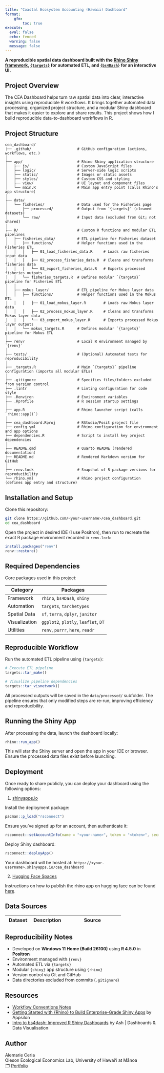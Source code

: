 ```yaml
---
title: "Coastal Ecosystem Accounting (Hawaii) Dashboard"
format: 
    gfm:
        toc: true
execute:
  eval: false
  echo: fenced
  warning: false
  message: false
---
```


**A reproducible spatial data dashboard built with the [Rhino Shiny framework](https://appsilon.github.io/rhino/), [`{targets}`](https://books.ropensci.org/targets/) for automated ETL, and [`{bs4Dash}`](https://bs4dash.rinterface.com/) for an interactive UI.**

## Project Overview

The CEA Dashboard helps turn raw spatial data into clear, interactive insights using reproducible R workflows. It brings together automated data processing, organized project structure, and a modular Shiny dashboard that makes it easier to explore and share results. This project shows how I build reproducible data-to-dashboard workflows in R.

## Project Structure

```text
cea_dashboard/
├── .github/                     # GitHub configuration (actions, workflows, etc.)
│
├── app/                         # Rhino Shiny application structure
│   ├── js/                      # Custom JavaScript files
│   ├── logic/                   # Server-side logic scripts
│   ├── static/                  # Images or static assets
│   ├── styles/                  # Custom CSS and styling
│   ├── view/                    # UI layout and component files
│   └── main.R                   # Main app entry point (calls Rhino's app structure)
│
├── data/
│   └── fisheries/               # Data used for the Fisheries page
│       ├── processed/           # Output from `{targets}` (cleaned datasets)
│       └── raw/                 # Input data (excluded from Git; not shared)
│
├── R/                           # Custom R functions and modular ETL pipelines
│   ├── fisheries_data/          # ETL pipeline for Fisheries dataset
│   │   ├── functions/           # Helper functions used in the Fisheries ETL
│   │   │   ├── 01_load_fisheries_data.R     # Loads raw fisheries input data
│   │   │   ├── 02_process_fisheries_data.R  # Cleans and transforms fisheries data
│   │   │   └── 03_export_fisheries_data.R   # Exports processed fisheries outputs
│   │   └── fisheries_targets.R  # Defines modular `{targets}` pipeline for Fisheries ETL
│   │
│   ├── mokus_layer/             # ETL pipeline for Mokus layer data
│   │   ├── functions/           # Helper functions used in the Mokus ETL
│   │   │   ├── 01_load_mokus_layer.R        # Loads raw Mokus layer data
│   │   │   ├── 02_process_mokus_layer.R     # Cleans and transforms Mokus layer data
│   │   │   └── 03_export_mokus_layer.R      # Exports processed Mokus layer outputs
│   │   └── mokus_targets.R      # Defines modular `{targets}` pipeline for Mokus ETL
│
├── renv/                        # Local R environment managed by `{renv}`
│
├── tests/                       # (Optional) Automated tests for reproducibility
│
├── _targets.R                   # Main `{targets}` pipeline configuration (imports all modular ETLs)
│
├── .gitignore                   # Specifies files/folders excluded from version control
├── .lintr                       # Linting configuration for code style
├── .Renviron                    # Environment variables
├── .Rprofile                    # R session startup settings
│
├── app.R                        # Rhino launcher script (calls `rhino::app()`)
│
├── cea_dashboard.Rproj          # RStudio/Posit project file
├── config.yml                   # Rhino configuration for environment and app options
├── dependencies.R               # Script to install key project dependencies
│
├── README.qmd                   # Quarto README (rendered documentation)
├── README.md                    # Rendered Markdown version for GitHub
│
├── renv.lock                    # Snapshot of R package versions for reproducibility
└── rhino.yml                    # Rhino project configuration (defines app entry and structure)
```

## Installation and Setup

Clone this repository:

```bash
git clone https://github.com/<your-username>/cea_dashboard.git
cd cea_dashboard
```

Open the project in desired IDE (I use Positron), then run to recreate the exact R package environment recorded in `renv.lock`:

```r
install.packages("renv")
renv::restore()
```

## Required Dependencies

Core packages used in this project:

| Category      | Packages                             |
| ------------- | ------------------------------------ |
| Framework     | `rhino`, `bs4Dash`, `shiny`          |
| Automation    | `targets`, `tarchetypes`             |
| Spatial Data  | `sf`, `terra`, `dplyr`, `janitor`    |
| Visualization | `ggplot2`, `plotly`, `leaflet`, `DT` |
| Utilities     | `renv`, `purrr`, `here`, `readr`     |

## Reproducible Workflow

Run the automated ETL pipeline using `{targets}`:

```r
# Execute ETL pipeline
targets::tar_make()  

# Visualize pipeline dependencies     
targets::tar_visnetwork()    
```

All processed outputs will be saved in the `data/processed/` subfolder. The pipeline ensures that only modified steps are re-run, improving efficiency and reproducibility.

## Running the Shiny App

After processing the data, launch the dashboard locally:

```r
rhino::run_app()
```

This will star the Shiny server and open the app in your IDE or browser. Ensure the processed data files exist before launching.

## Deployment

Once ready to share publicly, you can deploy your dashboard using the following options:

1. [shinyapps.io](https://www.shinyapps.io/)

Install the deployment package:

```r
pacman::p_load("rsconnect")
```

Ensure you've signed up for an account, then authenticate it:

```r
rsconnect::setAccountInfo(name = "<your-name>", token = "<token>", secret = "<secret>"
```

Deploy Shiny dashboard:

```r
rsconnect::deployApp()
```

Your dashboard will be hosted at: `https://<your-username>.shinyapps.io/cea_dashboard`

2. [Hugging Face Spaces](https://huggingface.co/spaces)

Instructions on how to publish the rhino app on hugging face can 
be found [here](https://appsilon.github.io/rhino/articles/how-to/publish-on-huggingface.html).

## Data Sources

| Dataset                     | Description                        | Source                                                       |
| --------------------------- | ---------------------------------- | ------------------------------------------------------------ |

## Reproducibility Notes

* Developed on **Windows 11 Home (Build 26100)** using **R 4.5.0** in **Positron**
* Environment managed with `{renv}`
* Automated ETL via `{targets}`
* Modular `{shiny}` app structure using `{rhino}`
* Version control via Git and GitHub
* Data directories excluded from commits (`.gitignore`)  

## Resources

* [Workflow Conventions Notes](https://github.com/alemarieceria/cea_dashboard/tree/main/docs/workflow_conventions.md)
* [Getting Started with {Rhino} to Build Enterprise-Grade Shiny Apps](https://www.youtube.com/watch?v=_Om68Yj5Sxc&list=PLNuj1Dnarqy6Ye2SuVtHiDiB1AHC0_HUu&index=18) by Appsilon
* [Intro to bs4dash: Improved R Shiny Dashboards](https://www.youtube.com/watch?v=LY6K_GD4ypc&list=PLNuj1Dnarqy6Ye2SuVtHiDiB1AHC0_HUu&index=25&t=362s) by Ash | Dashboards & Data Visualisation

## Author

Alemarie Ceria  
Oleson Ecological Economics Lab, University of Hawaiʻi at Mānoa  
🗂️ [Portfolio](https://alemarieceria.github.io/portfolio/)  